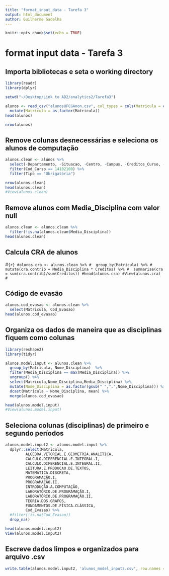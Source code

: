 ```yaml
---
title: "format_input_data - Tarefa 3"
output: html_document
author: Guilherme Gadelha
---
```


```r
knitr::opts_chunk$set(echo = TRUE)
```

# format input data - Tarefa 3

## Importa bibliotecas e seta o working directory

```r

library(readr)
library(dplyr)

setwd("~/Desktop/Link to AD2/analytics2/Tarefa3")
```


```r
alunos <- read_csv("alunosUFCGAnon.csv", col_types = cols(Matricula = col_character())) %>%
  mutate(Matricula = as.factor(Matricula))
head(alunos)

nrow(alunos)
```

## Remove colunas desnecessárias e seleciona os alunos de computação
```r
alunos.clean <- alunos %>%
  select(-Departamento, -Situacao, -Centro, -Campus, -Creditos_Curso, -Periodo_Ingresso, -Periodo_Relativo, -Nome_Curso, -Cod_Disciplina) %>%
  filter(Cod_Curso == 14102100) %>%
  filter(Tipo == "Obrigatória")

nrow(alunos.clean)
head(alunos.clean)
#View(alunos.clean)
```


## Remove alunos com Media_Disciplina com valor null
```r
alunos.clean <- alunos.clean %>%
  filter(!is.na(alunos.clean$Media_Disciplina))
head(alunos.clean)
```


## Calcula CRA de alunos
#```{r}
#alunos.cra <- alunos.clean %>%
#  group_by(Matricula) %>%
#  mutate(cra.contrib = Media_Disciplina * Creditos) %>%
#  summarise(cra = sum(cra.contrib)/sum(Creditos))
#head(alunos.cra)
#View(alunos.cra)
#```

## Código de evasão
```r
alunos.cod_evasao <- alunos.clean %>%
  select(Matricula, Cod_Evasao)
head(alunos.cod_evasao)
```



## Organiza os dados de maneira que as disciplinas fiquem como colunas
```r
library(reshape2)
library(tidyr)

alunos.model.input <- alunos.clean %>%
  group_by(Matricula, Nome_Disciplina)  %>%
  filter(Media_Disciplina == max(Media_Disciplina)) %>%
  ungroup() %>%
  select(Matricula,Nome_Disciplina,Media_Disciplina) %>% 
  mutate(Nome_Disciplina = as.factor(gsub(" ",".",Nome_Disciplina))) %>%
  dcast(Matricula ~ Nome_Disciplina, mean) %>%
  merge(alunos.cod_evasao)

head(alunos.model.input)
#View(alunos.model.input)

```

## Seleciona colunas (disciplinas) de primeiro e segundo períodos
```r
alunos.model.input2 <- alunos.model.input %>%
  dplyr::select(Matricula, 
         ÁLGEBRA.VETORIAL.E.GEOMETRIA.ANALÍTICA,
         CALCULO.DIFERENCIAL.E.INTEGRAL.I,
         CALCULO.DIFERENCIAL.E.INTEGRAL.II,
         LEITURA.E.PRODUCAO.DE.TEXTOS,
         MATEMÁTICA.DISCRETA,
         PROGRAMAÇÃO.I,
         PROGRAMAÇÃO.II,
         INTRODUÇÃO.A.COMPUTAÇÃO,
         LABORATÓRIO.DE.PROGRAMAÇÃO.I,
         LABORATÓRIO.DE.PROGRAMAÇÃO.II,
         TEORIA.DOS.GRAFOS,
         FUNDAMENTOS.DE.FÍSICA.CLÁSSICA,
         Cod_Evasao) %>%
  #filter(!is.na(Cod_Evasao))
  drop_na()

head(alunos.model.input2)
View(alunos.model.input2)
```


## Escreve dados limpos e organizados para arquivo .csv
```r
write.table(alunos.model.input2, 'alunos_model_input2.csv', row.names = FALSE, sep = ",")
```



